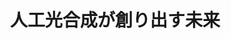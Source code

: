 ﻿---
title: "人工光合成が創り出す未来"
category: "理学院"
vol: 65
interviewee: "石谷 治"
url: "http://www.chemistry.titech.ac.jp/~ishitani/index.html"
tags: ["分子","化学","生物","光","合成"]
pdf: "65-2-ishitani.pdf"
career: ""
pdfurl: "65-2-ishitani/65-2-ishitani.pdf"
preface: "化学という学問は、物理化学・無機化学・有機化学・生物化学など多岐に渡るが、石谷研究室はその中でも主に無機化学、特に錯体に関する研究を行っている。近年の錯体化学の発展には目覚ましいものがあり、これらに関する研究がさまざまな分野で応用されることが期待されているのだ。ここでは、光触媒として働く錯体を利用して二酸化炭素などを還元したり、錯体を結合した分子により光を制御したりする技術を用いることによって、光合成の人工的な再現を目指す研究について紹介しよう。"
---
